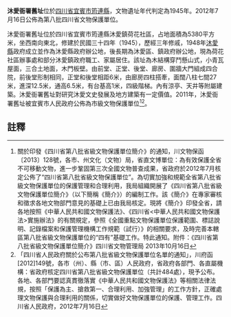 {{msg:四川省文物保護單位
|名稱 = 沐愛衙署舊址
|編號 = 439
|圖片 = 
|級別 = S8
|分類 = 
|時代 = 1945年
|地点 = [[四川省|四川省]][[宜賓市|宜賓市]][[筠連縣|筠連縣]]
|坐標 =
|登錄 = 2012年7月16日
}}
'''沐愛衙署舊址'''位於[[四川省|四川省]][[宜賓市|宜賓市]][[筠連縣|筠連縣]]，文物遺址年代判定為1945年。2012年7月16日公佈為第八批四川省文物保護單位。

沐愛衙署舊址位於四川省宜賓市筠連縣沐愛鎮荷花社區，占地面積為5380平方米，坐西南向東北，修建於民國三十四年（1945），歷經三年修戚，1948年[[沐愛縣|沐愛縣]]政府成立並作為沐愛縣政府辦公地，後長期為沐愛區、鎮政府辦公地，現為荷花社區辦事處和部分沐愛鎮政府職工、家屬居住。該址為木結構穿鬥懸山式，小青瓦屋面，三合土地面，木門板壁。由前堂、正堂、後堂、廊房、圍牆大門組成四合院，前後堂形制相同，正堂和後堂相距6米，由廊房四柱搭牽，面闊八柱七間27米，進深12.5米，通高6.5米，有台基高1米，四級階梯。內有涼亭、天井等附屬建築。沐愛衙署舊址對研究沐愛文史發展及地方建築有一定價值。2011年，沐愛衙署舊址被宜賓市人民政府公佈為市級文物保護單位<ref>關於印發《四川省第八批省級文物保護單位簡介》的通知，川文物保函〔2013〕128號，各市、州文化（文物）局，省直文博單位：為有效保護全省不可移動文物，進一步鞏固第三次全國文物普查成果，省政府於2012年7月核定公佈了“四川省第八批省級文物保護單位”。為切實加強和規範全省第八批省級文物保護單位的保護管理和合理利用，我局組織開展了《四川省第八批省級文物保護單位簡介》（以下簡稱《簡介》）的編制工作。該《簡介》在專家審核和徵求各地文物部門意見的基礎上已由我局核定。現將《簡介》印發全省，請各地按照《中華人民共和國文物保護法》、《四川省<中華人民共和國文物保護法>實施辦法》的有關規定，參照《全國重點文物保護單位保護範圍、標誌說明、記錄檔案和保護管理機構工作規範（試行）》的相關要求，及時完善本轄區第八批省級文物保護單位的“四有”基礎工作。特此通知。附件：《四川省第八批省級文物保護單位簡介》四川省文物管理局  2013年10月16日</ref><ref>  「四川省人民政府關於公布第八批省級文物保護單位名單的通知」，川府函[2012]149號，各市（州）、縣（市、區）人民政府，省政府各部門、各直屬機構：省政府核定四川省第八批省級文物保護單位（共計484處），現予公布。各地、各部門要認真貫徹落實《中華人民共和國文物保護法》等相關法律法規，按照「保護為主、搶救第一、合理利用、加強管理」的工作方針，正確處理文物保護與合理利用的關係，切實做好文物保護單位的保護、管理工作。四川省人民政府，2012年7月16日</ref>。
==註釋==
{{reflist}}